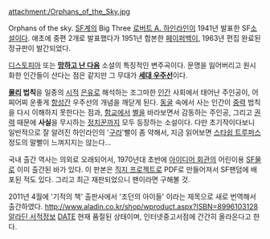 attachment:/Orphans_of_the_Sky.jpg

Orphans of the sky. [[SF]]계의 Big Three [[로버트 A. 하인라인]]이 1941년 발표한  SF[[소설]]이다. 애초에 중편 2개로 발표했다가 1951년 합본한 [[페이퍼백]]이, 1963년 편집 완료된 정규판이 발간되었다.

[[디스토피아]] 또는 '''[[아포칼립스|망하고 난 다음]]''' 소설의 특징적인 변주곡이다. 문명을 잃어버리고 원시화한 인간들이 산다는 점은 같지만 그 무대가 '''[[세대 우주선]]'''이다. 

'''[[물리]] 법칙'''을 일종의 [[시]]적 [[은유]]로 해석하는 조그마한 [[인간]] 사회에서 태어난 주인공이, 어찌어찌 운좋게 [[항성]]간 우주선의 개념을 깨닫게 된다. [[동굴]] 속에서 사는 인간이 [[중력]] 법칙을 다시 이해하지 못한다는 점과, [[함교]]에서 [[별]]을 바라보면서 감동하는 주인공, 그리고 [[권력]] 때문에 '''사실'''을 무시하는 [[정치꾼]]까지 모두 등장하는 소설이다. 다만 초기작이다보니 일반적으로 잘 알려진 하인라인의 '[[구라]]'빨이 좀 약해서, 지금 읽어보면 [[스타쉽 트루퍼스]] 정도의 말빨이 느껴지지는 않는다... 

국내 출간 역사는 의외로 오래되어서, 1970년대 초반에 [[아이디어 회관]]의 어린이용 [[SF]]물로 이미 출간된 바가 있다. 이 판본은 [[직지 프로젝트]]로 PDF로 만들어져서 SF팬덤에 배포된 적도 있다. 그리고 최근 재판되었으니 팬이라면 구해볼 것.

2011년 4월에 '기적의 책' 출판사에서 '조던의 아이들' 이라는 제목으로 새로 번역해서 출간하였다. [[http://www.aladin.co.kr/shop/wproduct.aspx?ISBN=8996103128  알라딘 서적정보]] [[DATE]] 현재 품절된 상태이며, 인터넷중고서점에 간간히 올라온다고 한다.

